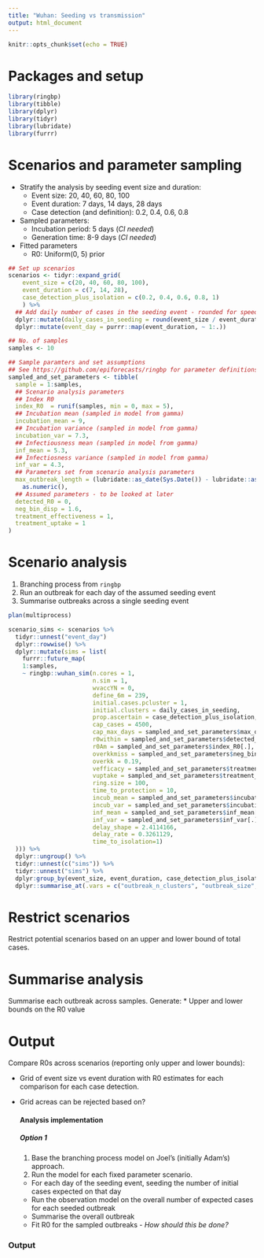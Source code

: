 ```yaml
---
title: "Wuhan: Seeding vs transmission"
output: html_document
---
```


```r
knitr::opts_chunk$set(echo = TRUE)
```


# Packages and setup

```r
library(ringbp)
library(tibble)
library(dplyr)
library(tidyr)
library(lubridate)
library(furrr)
```

# Scenarios and parameter sampling

* Stratify the analysis by seeding event size and duration:
  * Event size: 20, 40, 60, 80, 100
  * Event duration: 7 days, 14 days, 28 days
  * Case detection (and definition): 0.2, 0.4, 0.6, 0.8
* Sampled parameters:
  * Incubation period: 5 days (*CI needed*)
  * Generation time: 8-9 days (*CI needed*)
* Fitted parameters
  * R0: Uniform(0, 5) prior

```r
## Set up scenarios
scenarios <- tidyr::expand_grid(
    event_size = c(20, 40, 60, 80, 100),
    event_duration = c(7, 14, 28),
    case_detection_plus_isolation = c(0.2, 0.4, 0.6, 0.8, 1)
    ) %>% 
  ## Add daily number of cases in the seeding event - rounded for speed, should be looked at later
  dplyr::mutate(daily_cases_in_seeding = round(event_size / event_duration, 0)) %>% 
  dplyr::mutate(event_day = purrr::map(event_duration, ~ 1:.))

## No. of samples
samples <- 10

## Sample paramters and set assumptions
## See https://github.com/epiforecasts/ringbp for parameter definitions
sampled_and_set_parameters <- tibble(
  sample = 1:samples,
  ## Scenario analysis parameters
  ## Index R0
  index_R0  = runif(samples, min = 0, max = 5),
  ## Incubation mean (sampled in model from gamma)
  incubation_mean = 9,
  ## Incubation variance (sampled in model from gamma)
  incubation_var = 7.3,
  ## Infectiousness mean (sampled in model from gamma)
  inf_mean = 5.3,
  ## Infectiosness variance (sampled in model from gamma)
  inf_var = 4.3,
  ## Parameters set from scenario analysis parameters
  max_outbreak_length = (lubridate::as_date(Sys.Date()) - lubridate::as_date("2019-12-31")) %>% 
    as.numeric(),
  ## Assumed parameters - to be looked at later 
  detected_R0 = 0,
  neg_bin_disp = 1.6,
  treatment_effectiveness = 1,
  treatment_uptake = 1
)
```
# Scenario analysis

1. Branching process from `ringbp`
2. Run an outbreak for each day of the assumed seeding event
3. Summarise outbreaks across a single seeding event

```r
plan(multiprocess)

scenario_sims <- scenarios %>% 
  tidyr::unnest("event_day")
  dplyr::rowwise() %>% 
  dplyr::mutate(sims = list(
    furrr::future_map(
    1:samples, 
    ~ ringbp::wuhan_sim(n.cores = 1,
                        n.sim = 1,
                        wvaccYN = 0, 
                        define_6m = 239, 
                        initial.cases.pcluster = 1,
                        initial.clusters = daily_cases_in_seeding, 
                        prop.ascertain = case_detection_plus_isolation, 
                        cap_cases = 4500, 
                        cap_max_days = sampled_and_set_parameters$max_outbreak_length[.] - event_duration + event_day, 
                        r0within = sampled_and_set_parameters$detected_R0[.], 
                        r0Am = sampled_and_set_parameters$index_R0[.],
                        overkkmiss = sampled_and_set_parameters$neg_bin_disp[.],
                        overkk = 0.19, 
                        vefficacy = sampled_and_set_parameters$treatment_effectiveness[.],
                        vuptake = sampled_and_set_parameters$treatment_uptake[.],
                        ring.size = 100, 
                        time_to_protection = 10, 
                        incub_mean = sampled_and_set_parameters$incubation_mean[.], 
                        incub_var = sampled_and_set_parameters$incubation_var[.],
                        inf_mean = sampled_and_set_parameters$inf_mean[.], 
                        inf_var = sampled_and_set_parameters$inf_var[.], 
                        delay_shape = 2.4114166, 
                        delay_rate = 0.3261129,
                        time_to_isolation=1)
  ))) %>% 
  dplyr::ungroup() %>% 
  tidyr::unnest(c("sims")) %>% 
  tidyr::unnest("sims") %>% 
  dplyr:group_by(event_size, event_duration, case_detection_plus_isolation) %>% 
  dplyr::summarise_at(.vars = c("outbreak_n_clusters", "outbreak_size", "outbreak_size_all"), sum)
```

# Restrict scenarios

Restrict potential scenarios based on an upper and lower bound of total cases.

# Summarise analysis

Summarise each outbreak across samples. Generate:
  * Upper and lower bounds on the R0 value
  
# Output

Compare R0s across scenarios (reporting only upper and lower bounds):

* Grid of event size vs event duration with R0 estimates for each comparison for each case detection.
* Grid acreas can be rejected based on?

  #### Analysis implementation

  ##### Option 1

  1. Base the branching process model on Joel's (initially Adam's) approach.
  2. Run the model for each fixed parameter scenario.
    * For each day of the seeding event, seeding the number of initial cases expected on that day
    * Run the observation model on the overall number of expected cases for each seeded outbreak
    * Summarise the overall outbreak
    * Fit R0 for the sampled outbreaks - *How should this be done?*


### Output

